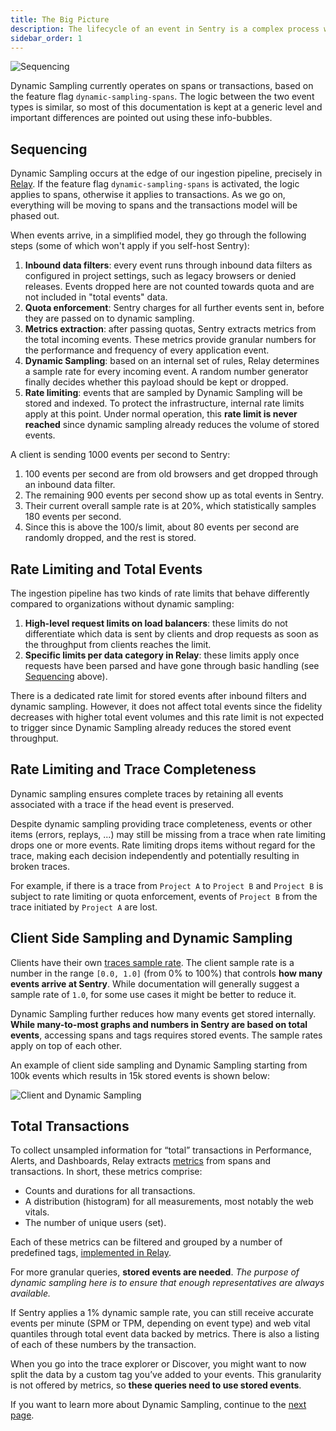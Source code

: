 ```yaml
---
title: The Big Picture
description: The lifecycle of an event in Sentry is a complex process which involves many components. Dynamic Sampling is one of these components, and it is important to understand how it fits into the bigger picture.
sidebar_order: 1
---
```


![Sequencing](./images/sequencing.png)


<Alert title="💡 Info" level="info">

Dynamic Sampling currently operates on spans or transactions, based on the feature flag `dynamic-sampling-spans`. The logic between the two event types is similar, so most of this documentation is kept at a generic level and important differences are pointed out using these info-bubbles.

</Alert>


## Sequencing

Dynamic Sampling occurs at the edge of our ingestion pipeline, precisely in [Relay](https://github.com/getsentry/relay). If the feature flag `dynamic-sampling-spans` is activated, the logic applies to spans, otherwise it applies to transactions. As we go on, everything will be moving to spans and the transactions model will be phased out. 

When events arrive, in a simplified model, they go through the following steps (some of which won't apply if you self-host Sentry):

1. **Inbound data filters**: every event runs through inbound data filters as configured in project settings, such as legacy browsers or denied releases. Events dropped here are not counted towards quota and are not included in "total events" data.
2. **Quota enforcement**: Sentry charges for all further events sent in, before they are passed on to dynamic sampling.
3. **Metrics extraction**: after passing quotas, Sentry extracts metrics from the total incoming events. These metrics provide granular numbers for the performance and frequency of every application event.
4. **Dynamic Sampling**: based on an internal set of rules, Relay determines a sample rate for every incoming event. A random number generator finally decides whether this payload should be kept or dropped.
5. **Rate limiting**: events that are sampled by Dynamic Sampling will be stored and indexed. To protect the infrastructure, internal rate limits apply at this point. Under normal operation, this **rate limit is never reached** since dynamic sampling already reduces the volume of stored events.

<Alert title="💡 Example" level="info">

A client is sending 1000 events per second to Sentry:
1. 100 events per second are from old browsers and get dropped through an inbound data filter.
2. The remaining 900 events per second show up as total events in Sentry.
3. Their current overall sample rate is at 20%, which statistically samples 180 events per second.
4. Since this is above the 100/s limit, about 80 events per second are randomly dropped, and the rest is stored.

</Alert>

## Rate Limiting and Total Events

The ingestion pipeline has two kinds of rate limits that  behave differently compared to organizations without dynamic sampling:

1. **High-level request limits on load balancers**: these limits do not differentiate which data is sent by clients and drop requests as soon as the throughput from clients reaches the limit.
2. **Specific limits per data category in Relay**: these limits apply once requests have been parsed and have gone through basic handling (see [Sequencing](#sequencing) above).

<Alert title="✨️ Note" level="info">

There is a dedicated rate limit for stored events after inbound filters and dynamic sampling. However, it does not affect total events since the fidelity decreases with higher total event volumes and this rate limit is not expected to trigger since Dynamic Sampling already reduces the stored event throughput.

</Alert>

## Rate Limiting and Trace Completeness

Dynamic sampling ensures complete traces by retaining all events associated with a trace if the head event is preserved.

Despite dynamic sampling providing trace completeness, events or other items (errors, replays, ...) may still be missing from a trace when rate limiting drops one or more events. Rate limiting drops items without regard for the trace, making each decision independently and potentially resulting in broken traces.

<Alert title="💡 Example" level="info">

For example, if there is a trace from `Project A` to `Project B` and `Project B` is subject to rate limiting or quota enforcement, events of `Project B` from the trace initiated by `Project A` are lost.

</Alert>

## Client Side Sampling and Dynamic Sampling

Clients have their own [traces sample rate](https://docs.sentry.io/platforms/javascript/tracing/#configure). The client sample rate is a number in the range `[0.0, 1.0]` (from 0% to 100%) that controls **how many events arrive at Sentry**. While documentation will generally suggest a sample rate of `1.0`, for some use cases it might be better to reduce it.

Dynamic Sampling further reduces how many events get stored internally. **While many-to-most graphs and numbers in Sentry are based on total events**, accessing spans and tags requires stored events. The sample rates apply on top of each other.

An example of client side sampling and Dynamic Sampling starting from 100k events which results in 15k stored events is shown below:

![Client and Dynamic Sampling](./images/clientAndDynamicSampling.png)

## Total Transactions

To collect unsampled information for “total” transactions in Performance, Alerts, and Dashboards, Relay extracts [metrics](https://getsentry.github.io/relay/relay_metrics/index.html) from spans and transactions. In short, these metrics comprise:

- Counts and durations for all transactions.
- A distribution (histogram) for all measurements, most notably the web vitals.
- The number of unique users (set).

Each of these metrics can be filtered and grouped by a number of predefined tags, [implemented in Relay](https://github.com/getsentry/relay/blob/master/relay-server/src/metrics_extraction/transactions/types.rs#L142-L157).

For more granular queries, **stored events are needed**. _The purpose of dynamic sampling here is to ensure that enough representatives are always available._

<Alert title="💡 Example" level="info">

If Sentry applies a 1% dynamic sample rate, you can still receive accurate events per minute (SPM or TPM, depending on event type) and web vital quantiles through total event data backed by metrics. There is also a listing of each of these numbers by the transaction.

When you go into the trace explorer or Discover, you might want to now split the data by a custom tag you’ve added to your events. This granularity is not offered by metrics, so **these queries need to use stored events**.

</Alert>

If you want to learn more about Dynamic Sampling, continue to the [next page](/dynamic-sampling/fidelity-and-biases/).
